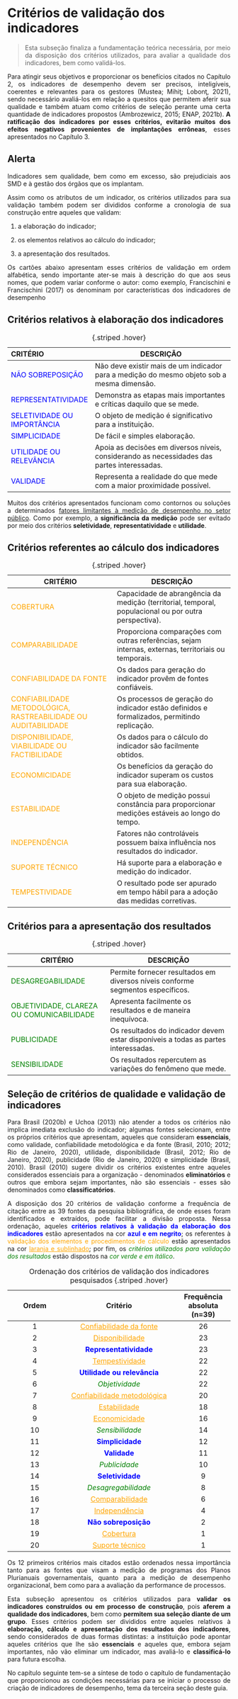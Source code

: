 # Critérios de validação dos indicadores

::: {style="text-align: justify;"}
> Esta subseção finaliza a fundamentação teórica necessária, por meio da disposição dos critérios utilizados, para avaliar a qualidade dos indicadores, bem como validá-los.

Para atingir seus objetivos e proporcionar os benefícios citados no Capítulo 2, os indicadores de desempenho devem ser precisos, inteligíveis, coerentes e relevantes para os gestores (Mustea; Mihiţ; Lobonţ, 2021), sendo necessário avaliá-los em relação a quesitos que permitem aferir sua qualidade e também atuam como critérios de seleção perante uma certa quantidade de indicadores propostos (Ambrozewicz, 2015; ENAP, 2021b). **A ratificação dos indicadores por esses critérios, evitarão muitos dos efeitos negativos** **provenientes de implantações errôneas**, esses apresentados no Capítulo 3.

::: callout-important
## Alerta

Indicadores sem qualidade, bem como em excesso, são prejudiciais aos SMD e à gestão dos órgãos que os implantam.
:::

Assim como os atributos de um indicador, os critérios utilizados para sua validação também podem ser divididos conforme a cronologia de sua construção entre aqueles que validam:

1.  a elaboração do indicador;

2.  os elementos relativos ao cálculo do indicador;

3.  a apresentação dos resultados.

Os cartões abaixo apresentam esses critérios de validação em ordem alfabética, sendo importante ater-se mais à descrição do que aos seus nomes, que podem variar conforme o autor: como exemplo, Francischini e Francischini (2017) os denominam por características dos indicadores de desempenho
:::

## **Critérios relativos à elaboração dos indicadores**

| **CRITÉRIO**                                       | **DESCRIÇÃO**                                                                               |
|:-------------------------|----------------------------------------------|
| [NÃO SOBREPOSIÇÃO]{style="color: blue"}            | Não deve existir mais de um indicador para a medição do mesmo objeto sob a mesma dimensão.  |
| [REPRESENTATIVIDADE]{style="color: blue"}          | Demonstra as etapas mais importantes e críticas daquilo que se mede.                        |
| [SELETIVIDADE OU IMPORTÂNCIA]{style="color: blue"} | O objeto de medição é significativo para a instituição.                                     |
| [SIMPLICIDADE]{style="color: blue"}                | De fácil e simples elaboração.                                                              |
| [UTILIDADE OU RELEVÂNCIA]{style="color: blue"}     | Apoia as decisões em diversos níveis, considerando as necessidades das partes interessadas. |
| [VALIDADE]{style="color: blue"}                    | Representa a realidade do que mede com a maior proximidade possível.                        |

: {.striped .hover}

::: {style="text-align: justify;"}
Muitos dos critérios apresentados funcionam como contornos ou soluções a determinados [fatores limitantes à medição de desempenho no setor público](https://tallens-junior.gitbook.io/guia_indicadores_orgaos_publicos/1.-apresentacao/1.4-consequencias-indesejadas-e-limitacoes-da-medicao-de-desempenho#fatores-limitantes-a-medicao-de-desempenho-no-setor-publico). Como por exemplo, a **significância da medição** pode ser evitado por meio dos critérios **seletividade**, **representatividade** e **utilidade**.
:::

## **Critérios referentes ao cálculo dos indicadores**

| **CRITÉRIO**                                                                            | **DESCRIÇÃO**                                                                                        |
|----------------------------------|--------------------------------------|
| [COBERTURA]{style="color: orange"}                                                      | Capacidade de abrangência da medição (territorial, temporal, populacional ou por outra perspectiva). |
| [COMPARABILIDADE]{style="color: orange"}                                                | Proporciona comparações com outras referências, sejam internas, externas, territoriais ou temporais. |
| [CONFIABILIDADE DA FONTE]{style="color: orange"}                                        | Os dados para geração do indicador provêm de fontes confiáveis.                                      |
| [CONFIABILIDADE METODOLÓGICA, RASTREABILIDADE OU AUDITABILIDADE]{style="color: orange"} | Os processos de geração do indicador estão definidos e formalizados, permitindo replicação.          |
| [DISPONIBILIDADE, VIABILIDADE OU FACTIBILIDADE]{style="color: orange"}                  | Os dados para o cálculo do indicador são facilmente obtidos.                                         |
| [ECONOMICIDADE]{style="color: orange"}                                                  | Os benefícios da geração do indicador superam os custos para sua elaboração.                         |
| [ESTABILIDADE]{style="color: orange"}                                                   | O objeto de medição possui constância para proporcionar medições estáveis ao longo do tempo.         |
| [INDEPENDÊNCIA]{style="color: orange"}                                                  | Fatores não controláveis possuem baixa influência nos resultados do indicador.                       |
| [SUPORTE TÉCNICO]{style="color: orange"}                                                | Há suporte para a elaboração e medição do indicador.                                                 |
| [TEMPESTIVIDADE]{style="color: orange"}                                                 | O resultado pode ser apurado em tempo hábil para a adoção das medidas corretivas.                    |

: {.striped .hover}

## **Critérios para a apresentação dos resultados**

| **CRITÉRIO**                                                      | **DESCRIÇÃO**                                                                      |
|--------------------------------|----------------------------------------|
| [DESAGREGABILIDADE]{style="color: green"}                         | Permite fornecer resultados em diversos níveis conforme segmentos específicos.     |
| [OBJETIVIDADE, CLAREZA OU COMUNICABILIDADE]{style="color: green"} | Apresenta facilmente os resultados e de maneira inequívoca.                        |
| [PUBLICIDADE]{style="color: green"}                               | Os resultados do indicador devem estar disponíveis a todas as partes interessadas. |
| [SENSIBILIDADE]{style="color: green"}                             | Os resultados repercutem as variações do fenômeno que mede.                        |

: {.striped .hover}

## **Seleção de critérios de qualidade e validação de indicadores**

::: {style="text-align: justify;"}
Para Brasil (2020b) e Uchoa (2013) não atender a todos os critérios não implica imediata exclusão do indicador; algumas fontes selecionam, entre os próprios critérios que apresentam, aqueles que consideram **essenciais**, como validade, confiabilidade metodológica e da fonte (Brasil, 2010; 2012; Rio de Janeiro, 2020), utilidade, disponibilidade (Brasil, 2012; Rio de Janeiro, 2020), publicidade (Rio de Janeiro, 2020) e simplicidade (Brasil, 2010). Brasil (2010) sugere dividir os critérios existentes entre aqueles considerados essenciais para a organização - denominados **eliminatórios** e outros que embora sejam importantes, não são essenciais - esses são denominados como **classificatórios**.

A disposição dos 20 critérios de validação conforme a frequência de citação entre as 39 fontes da pesquisa bibliográfica, de onde esses foram identificados e extraídos, pode facilitar a divisão proposta. Nessa ordenação, aqueles [**critérios relativos à validação da elaboração dos indicadores**]{style="color: blue"} estão apresentados na cor [**azul e em negrito**]{style="color: blue"}; os referentes à [validação dos elementos e procedimentos de cálculo]{style="color: orange"} estão apresentados na cor [[laranja e sublinhado]{.underline}]{style="color: orange"}; por fim, os [*critérios utilizados para validação dos resultados*]{style="color: green"} estão dispostos na [*cor verde e em itálico*]{style="color: green"}.

| Ordem |                              Critério                              | Frequência absoluta (n=39) |
|:----------------:|:-----------------------------------:|:----------------:|
|   1   |   [[Confiabilidade da fonte]{.underline}]{style="color: orange"}   |             26             |
|   2   |       [[Disponibilidade]{.underline}]{style="color: orange"}       |             23             |
|   3   |           [**Representatividade**]{style="color: blue"}            |             23             |
|   4   |       [[Tempestividade]{.underline}]{style="color: orange"}        |             22             |
|   5   |         [**Utilidade ou relevância**]{style="color: blue"}         |             22             |
|   6   |               [*Objetividade*]{style="color: green"}               |             22             |
|   7   | [[Confiabilidade metodológica]{.underline}]{style="color: orange"} |             20             |
|   8   |        [[Estabilidade]{.underline}]{style="color: orange"}         |             18             |
|   9   |        [[Economicidade]{.underline}]{style="color: orange"}        |             16             |
|  10   |              [*Sensibilidade*]{style="color: green"}               |             14             |
|  11   |              [**Simplicidade**]{style="color: blue"}               |             12             |
|  12   |                [**Validade**]{style="color: blue"}                 |             11             |
|  13   |               [*Publicidade*]{style="color: green"}                |             10             |
|  14   |              [**Seletividade**]{style="color: blue"}               |             9              |
|  15   |            [*Desagregabilidade*]{style="color: green"}             |             8              |
|  16   |       [[Comparabilidade]{.underline}]{style="color: orange"}       |             6              |
|  17   |        [[Independência]{.underline}]{style="color: orange"}        |             4              |
|  18   |            [**Não sobreposição**]{style="color: blue"}             |             2              |
|  19   |          [[Cobertura]{.underline}]{style="color: orange"}          |             1              |
|  20   |       [[Suporte técnico]{.underline}]{style="color: orange"}       |             1              |

: Ordenação dos critérios de validação dos indicadores pesquisados {.striped .hover}

Os 12 primeiros critérios mais citados estão ordenados nessa importância tanto para as fontes que visam a medição de programas dos Planos Plurianuais governamentais, quanto para a medição de desempenho organizacional, bem como para a avaliação da performance de processos.

Esta subseção apresentou os critérios utilizados para **validar os indicadores construídos ou em processo de construção**, pois **aferem a qualidade dos indicadores**, bem como **permitem sua seleção diante de um grupo**. Esses critérios podem ser divididos entre aqueles relativos à **elaboração, cálculo e apresentação dos resultados dos indicadores**, sendo considerados de duas formas distintas: a instituição pode apontar aqueles critérios que lhe são **essenciais** e aqueles que, embora sejam importantes, não vão eliminar um indicador, mas avaliá-lo e **classificá-lo** para futura escolha.

No capítulo seguinte tem-se a síntese de todo o capítulo de fundamentação que proporcionou as condições necessárias para se iniciar o processo de criação de indicadores de desempenho, tema da terceira seção deste guia.
:::
